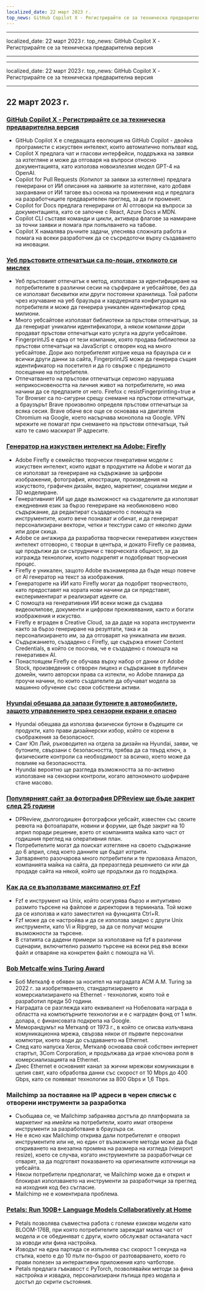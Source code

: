 ```yaml
---
localized_date: 22 март 2023 г.
top_news: GitHub Copilot X - Регистрирайте се за техническа предварителна версия
---
```


---

localized_date: 22 март 2023 г.
top_news: GitHub Copilot X - Регистрирайте се за техническа предварителна версия

---

---

localized_date: 22 март 2023 г.
top_news: GitHub Copilot X - Регистрирайте се за техническа предварителна версия

---



<CallToAction />

<Steps>

## 22 март 2023 г.

### [GitHub Copilot X - Регистрирайте се за техническа предварителна версия](https://github.blog/2023-03-22-github-copilot-x-the-ai-powered-developer-experience/?ref=hackernewsgpt.com)

- GitHub Copilot X е следващата еволюция на GitHub Copilot - двойка програмисти с изкуствен интелект, които автоматично попълват код.
- Copilot X предлага чат и гласови интерфейси, поддръжка на заявки за изтегляне и може да отговаря на въпроси относно документацията, като използва новоизлезлия модел GPT-4 на OpenAI.
- Copilot for Pull Requests (Копилот за заявки за изтегляне) предлага генерирани от ИИ описания на заявките за изтегляне, като добавя захранвани от ИИ тагове въз основа на променения код и предлага на разработчиците предварителен преглед, за да ги променят.
- Copilot for Docs предлага генерирани от AI отговори на въпроси за документацията, като се започне с React, Azure Docs и MDN.
- Copilot CLI съставя команди и цикли, активира флагове за намиране за точни заявки и помага при попълването на табове.
- Copilot X намалява ръчните задачи, улеснява сложната работа и помага на всеки разработчик да се съсредоточи върху създаването на иновации.

### [Уеб пръстовите отпечатъци са по-лоши, отколкото си мислех](https://www.bitestring.com/posts/2023-03-19-web-fingerprinting-is-worse-than-I-thought.html?ref=hackernewsgpt.com)

- Уеб пръстовият отпечатък е метод, използван за идентифициране на потребителите в различни сесии на сърфиране и уебсайтове, без да се използват бисквитки или други постоянни хранилища. Той работи чрез изучаване на уеб браузъра и хардуерната конфигурация на потребителя и може да генерира уникален идентификатор сред милиони.
- Много уебсайтове използват библиотеки за пръстови отпечатъци, за да генерират уникални идентификатори, а някои компании дори продават пръстови отпечатъци като услуга на други уебсайтове.
- FingerprintJS е една от тези компании, която продава библиотеки за пръстови отпечатъци на JavaScript с отворен код на много уебсайтове. Дори ако потребителят изтрие кеша на браузъра си и всички други данни за сайта, FingerprintJS може да генерира същия идентификатор на посетител и да го свърже с предишното посещение на потребителя.
- Отпечатването на пръстови отпечатъци сериозно нарушава неприкосновеността на личния живот на потребителите, но има начини да се предпазите от него. Firefox с resistFingerprinting=true и Tor Browser са по-сигурни срещу снемане на пръстови отпечатъци, а браузърът Brave произволно определя пръстови отпечатъци за всяка сесия. Brave обаче все още се основава на двигателя Chromium на Google, което насърчава монопола на Google. VPN мрежите не помагат при снемането на пръстови отпечатъци, тъй като те само маскират IP адресите.

### [Генератор на изкуствен интелект на Adobe: Firefly](https://www.adobe.com/sensei/generative-ai/firefly.html?ref=hackernewsgpt.com)

- Adobe Firefly е семейство творчески генеративни модели с изкуствен интелект, които идват в продуктите на Adobe и могат да се използват за генериране на съдържание за цифрови изображения, фотография, илюстрации, произведения на изкуството, графичен дизайн, видео, маркетинг, социални медии и 3D моделиране.
- Генеративният ИИ ще даде възможност на създателите да използват ежедневния език за бързо генериране на необикновено ново съдържание, да редактират създаденото с помощта на инструментите, които вече познават и обичат, и да генерират персонализирани вектори, четки и текстури само от няколко думи или дори скица.
- Adobe се ангажира да разработва творчески генеративен изкуствен интелект отговорно, с творци в центъра, и докато Firefly се развива, ще продължи да си сътрудничи с творческата общност, за да изгражда технологии, които подкрепят и подобряват творческия процес.
- Firefly е уникален, защото Adobe възнамерява да бъде нещо повече от AI генератор на текст за изображения.
- Генераторите на ИИ като Firefly могат да подобрят творчеството, като предоставят на хората нови начини да си представят, експериментират и реализират идеите си.
- С помощта на генеративния ИИ всеки може да създава видеоклипове, документи и цифрови преживявания, както и богати изображения и изкуство.
- Firefly е вграден в Creative Cloud, за да даде на хората инструменти както за бързо генериране на резултати, така и за персонализирането им, за да отговарят на уникалната им визия.
- Съдържанието, създадено с Firefly, ще съдържа етикет Content Credentials, в който се посочва, че е създадено с помощта на генеративен AI.
- Понастоящем Firefly се обучава върху набор от данни от Adobe Stock, произведения с отворен лиценз и съдържание в публичен домейн, чиито авторски права са изтекли, но Adobe планира да проучи начини, по които създателите да обучават модела за машинно обучение със свои собствени активи.

### [Hyundai обещава да запази бутоните в автомобилите, защото управлението чрез сензорни екрани е опасно](https://www.thedrive.com/news/hyundai-promises-to-keep-buttons-in-cars-because-touchscreen-controls-are-dangerous?ref=hackernewsgpt.com)

- Hyundai обещава да използва физически бутони в бъдещите си продукти, като прави дизайнерски избор, който се корени в съображения за безопасност.
- Санг Юп Лий, ръководител на отдела за дизайн на Hyundai, заяви, че бутоните, свързани с безопасността, трябва да са твърд ключ, а физическите контроли са необходимост за всичко, което може да повлияе на безопасността.
- Hyundai вероятно ще разгледа възможността за по-активно използване на сензорни контроли, когато автономното шофиране стане масово.

### [Популярният сайт за фотография DPReview ще бъде закрит след 25 години](https://www.dpreview.com/news/5901145460/dpreview-com-to-close?ref=hackernewsgpt.com)

- DPReview, дългогодишен фотографски уебсайт, известен със своите ревюта на фотоапарати, новини и форуми, ще бъде закрит на 10 април поради решение, взето от компанията майка като част от годишния преглед на оперативния план.
- Потребителите могат да поискат изтегляне на своето съдържание до 6 април, след което данните ще бъдат изтрити.
- Затварянето разочарова много потребители и те призоваха Amazon, компанията майка на сайта, да преразгледа решението си или да продаде сайта на някой, който ще продължи да го поддържа.

### [Как да се възползваме максимално от Fzf](https://andrew-quinn.me/fzf/?ref=hackernewsgpt.com)

- Fzf е инструмент на Unix, който осигурява бързо и интуитивно размито търсене на файлове и директории в терминала. Той може да се използва и като заместител на функцията Ctrl+R.
- Fzf може да се настройва и да се използва заедно с други Unix инструменти, като Vi и Ripgrep, за да се получат мощни възможности за търсене.
- В статията са дадени примери за използване на fzf в различни сценарии, включително размито търсене на всеки ред във всеки файл и отваряне на конкретен файл с помощта на Vi.

### [Bob Metcalfe wins Turing Award](https://amturing.acm.org/?2023=&ref=hackernewsgpt.com)

- Боб Меткалф е обявен за носител на наградата ACM A.M. Turing за 2022 г. за изобретяването, стандартизирането и комерсиализирането на Ethernet - технология, която той е разработил преди 50 години.
- Наградата се разглежда като еквивалент на Нобеловата награда в областта на компютърните технологии и е с награден фонд от 1 млн. долара, с финансовата подкрепа на Google.
- Меморандумът на Меткалф от 1973 г., в който се описва излъчвана комуникационна мрежа, свързва някои от първите персонални компютри, което води до създаването на Ethernet.
- След като напуска Xerox, Меткалф основава свой собствен интернет стартъп, 3Com Corporation, и продължава да играе ключова роля в комерсиализацията на Ethernet.
- Днес Ethernet е основният канал за жични мрежови комуникации в целия свят, като обработва данни със скорост от 10 Mbps до 400 Gbps, като се появяват технологии за 800 Gbps и 1,6 Tbps.

### Mailchimp за поставяне на IP адреси в черен списък с отворени инструменти за разработка

- Съобщава се, че Mailchimp забранява достъпа до платформата за маркетинг на имейли на потребители, които имат отворени инструменти за разработване в браузъра си.
- Не е ясно как Mailchimp открива дали потребителят е отворил инструментите или не, но един от възможните методи може да бъде откриването на внезапна промяна на размера на изгледа (viewport resize), което се случва, когато инструментите за разработчици се отварят, за да подготвят показването на оригиналните източници на уебсайта.
- Някои потребители предполагат, че Mailchimp може да е открил и блокирал използването на инструменти за разработчици за преглед на изходния код без съгласие.
- Mailchimp не е коментирала проблема.

### [Petals: Run 100B+ Language Models Collaboratively at Home](https://petals.ml/?ref=hackernewsgpt.com)

- Petals позволява съвместна работа с големи езикови модели като BLOOM-176B, при която потребителите зареждат малка част от модела и се обединяват с други, които обслужват останалата част за изводи или фина настройка.
- Изводът на една партида се изпълнява със скорост 1 секунда на стъпка, което е до 10 пъти по-бързо от разтоварването, което го прави полезен за интерактивни приложения като чатботове.
- Petals предлага гъвкавост с PyTorch, позволявайки методи за фина настройка и извадка, персонализирани пътища през модела и достъп до скрити състояния.

</Steps>
